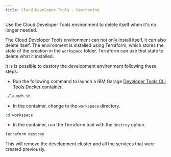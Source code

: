 ```yaml
---
title: Cloud Developer Tools - Destroying
---
```


<PageDescription>

Use the Cloud Developer Tools environment to delete itself when it's no longer needed.

</PageDescription>

The Cloud Developer Tools environment can not only install itself, it can also delete itself. The
environment is installed using Terraform, which stores the state of the creation in the `workspace` folder.
Terraform can use that state to delete what it installed.

It is is possible to destory the development environment following these steps.

- Run the following command to launch a IBM Garage [Developer Tools CLI Tools Docker container](https://github.ibm.com/garage-catalyst/client-tools-image).
```bash
./launch.sh
```

- In the container, change to the `workspace` directory.
```bash
cd workspace
```

- In the container, run the Terraform tool with the `destroy` option.
```bash
terraform destroy
```
This will remove the development cluster and all the services that were created previously.
